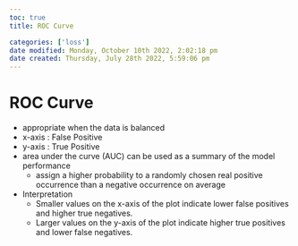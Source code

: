 ```yaml
---
toc: true
title: ROC Curve

categories: ['loss']
date modified: Monday, October 10th 2022, 2:02:18 pm
date created: Thursday, July 28th 2022, 5:59:06 pm
---
```


# ROC Curve
- appropriate when the data is balanced
- x-axis : False Positive
- y-axis : True Positive
- area under the curve (AUC) can be used as a summary of the model performance
    - assign a higher probability to a randomly chosen real positive occurrence than a negative occurrence on average
- Interpretation
    - Smaller values on the x-axis of the plot indicate lower false positives and higher true negatives.
    - Larger values on the y-axis of the plot indicate higher true positives and lower false negatives.



